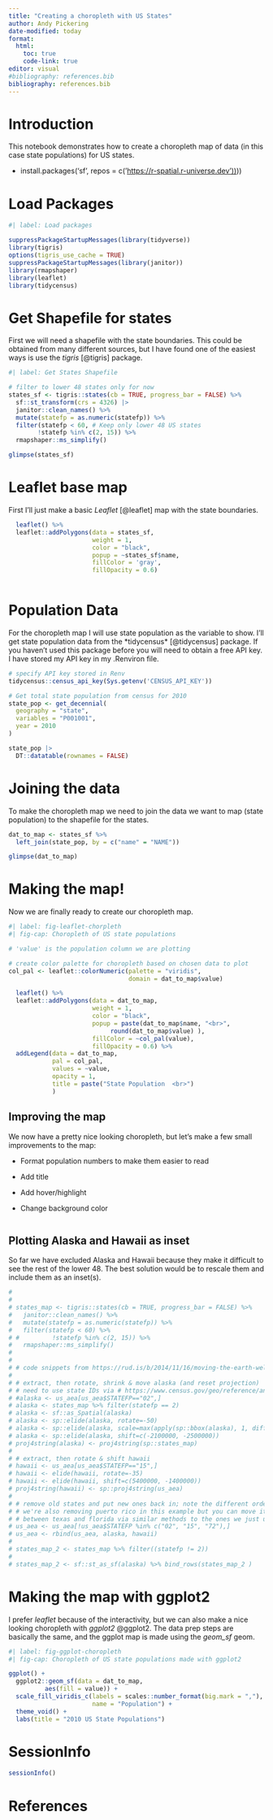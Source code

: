 ```yaml
---
title: "Creating a choropleth with US States"
author: Andy Pickering
date-modified: today
format: 
  html:
    toc: true
    code-link: true
editor: visual
#bibliography: references.bib
bibliography: references.bib
---
```


# Introduction

This notebook demonstrates how to create a choropleth map of data (in this case state populations) for US states.

-   install.packages('sf', repos = c('[https://r-spatial.r-universe.dev'))](https://r-spatial.r-universe.dev')))

# Load Packages

```r
#| label: Load packages

suppressPackageStartupMessages(library(tidyverse))
library(tigris)
options(tigris_use_cache = TRUE)
suppressPackageStartupMessages(library(janitor))
library(rmapshaper)
library(leaflet)
library(tidycensus)

```

# Get Shapefile for states

First we will need a shapefile with the state boundaries. This could be obtained from many different sources, but I have found one of the easiest ways is use the *tigris* [@tigris] package.

```r
#| label: Get States Shapefile

# filter to lower 48 states only for now
states_sf <- tigris::states(cb = TRUE, progress_bar = FALSE) %>%
  sf::st_transform(crs = 4326) |>
  janitor::clean_names() %>% 
  mutate(statefp = as.numeric(statefp)) %>%
  filter(statefp < 60, # Keep only lower 48 US states
        !statefp %in% c(2, 15)) %>%
  rmapshaper::ms_simplify()

glimpse(states_sf)

```

# Leaflet base map

First I'll just make a basic *Leaflet* [@leaflet] map with the state boundaries.

```r

  leaflet() %>% 
  leaflet::addPolygons(data = states_sf,
                       weight = 1,
                       color = "black",
                       popup = ~states_sf$name,
                       fillColor = 'gray',
                       fillOpacity = 0.6)
  
```

# Population Data

For the choropleth map I will use state population as the variable to show. I'll get state population data from the \*tidycensus\* [@tidycensus] package. If you haven't used this package before you will need to obtain a free API key. I have stored my API key in my .Renviron file.

```r

# specify API key stored in Renv
tidycensus::census_api_key(Sys.getenv('CENSUS_API_KEY'))

# Get total state population from census for 2010
state_pop <- get_decennial(
  geography = "state", 
  variables = "P001001",
  year = 2010
)

state_pop |>
  DT::datatable(rownames = FALSE)

```

# Joining the data

To make the choropleth map we need to join the data we want to map (state population) to the shapefile for the states.

```r

dat_to_map <- states_sf %>% 
  left_join(state_pop, by = c("name" = "NAME"))

glimpse(dat_to_map)

```

# Making the map!

Now we are finally ready to create our choropleth map.

```r
#| label: fig-leaflet-chorpleth
#| fig-cap: Choropleth of US state populations

# 'value' is the population column we are plotting

# create color palette for choropleth based on chosen data to plot
col_pal <- leaflet::colorNumeric(palette = "viridis",
                                 domain = dat_to_map$value)

  leaflet() %>% 
  leaflet::addPolygons(data = dat_to_map,
                       weight = 1,
                       color = "black",
                       popup = paste(dat_to_map$name, "<br>",
                            round(dat_to_map$value) ),
                       fillColor = ~col_pal(value),
                       fillOpacity = 0.6) %>% 
  addLegend(data = dat_to_map,
            pal = col_pal,
            values = ~value,
            opacity = 1,
            title = paste("State Population  <br>")
            )

```

## Improving the map

We now have a pretty nice looking choropleth, but let's make a few small improvements to the map:

-   Format population numbers to make them easier to read

-   Add title

-   Add hover/highlight

-   Change background color

```r



```

## Plotting Alaska and Hawaii as inset

So far we have excluded Alaska and Hawaii because they make it difficult to see the rest of the lower 48. The best solution would be to rescale them and include them as an inset(s).

```r
# 
# 
# states_map <- tigris::states(cb = TRUE, progress_bar = FALSE) %>%
#   janitor::clean_names() %>%
#   mutate(statefp = as.numeric(statefp)) %>%
#   filter(statefp < 60) %>% 
# #         !statefp %in% c(2, 15)) %>%
#   rmapshaper::ms_simplify()
# 
# 
# # code snippets from https://rud.is/b/2014/11/16/moving-the-earth-well-alaska-hawaii-with-r/
#   
# # extract, then rotate, shrink & move alaska (and reset projection)
# # need to use state IDs via # https://www.census.gov/geo/reference/ansi_statetables.html
# #alaska <- us_aea[us_aea$STATEFP=="02",]
# alaska <- states_map %>% filter(statefp == 2)
# alaska <- sf::as_Spatial(alaska)
# alaska <- sp::elide(alaska, rotate=-50)
# alaska <- sp::elide(alaska, scale=max(apply(sp::bbox(alaska), 1, diff)) / 2.3)
# alaska <- sp::elide(alaska, shift=c(-2100000, -2500000))
# proj4string(alaska) <- proj4string(sp::states_map)
# 
# # extract, then rotate & shift hawaii
# hawaii <- us_aea[us_aea$STATEFP=="15",]
# hawaii <- elide(hawaii, rotate=-35)
# hawaii <- elide(hawaii, shift=c(5400000, -1400000))
# proj4string(hawaii) <- sp::proj4string(us_aea)
# 
# # remove old states and put new ones back in; note the different order
# # we're also removing puerto rico in this example but you can move it
# # between texas and florida via similar methods to the ones we just used
# us_aea <- us_aea[!us_aea$STATEFP %in% c("02", "15", "72"),]
# us_aea <- rbind(us_aea, alaska, hawaii)
# 
# states_map_2 <- states_map %>% filter((statefp != 2))
# 
# states_map_2 <- sf::st_as_sf(alaska) %>% bind_rows(states_map_2 )

```

# Making the map with ggplot2

I prefer *leaflet* because of the interactivity, but we can also make a nice looking choropleth with *ggplot2* @ggplot2. The data prep steps are basically the same, and the ggplot map is made using the *geom_sf* geom.

```r
#| label: fig-ggplot-choropleth
#| fig-cap: Choropleth of US state populations made with ggplot2

ggplot() +
  ggplot2::geom_sf(data = dat_to_map,
          aes(fill = value)) +
  scale_fill_viridis_c(labels = scales::number_format(big.mark = ","),
                       name = "Population") +
  theme_void() +
  labs(title = "2010 US State Populations")

```

# SessionInfo

```r

sessionInfo()

```

# References
